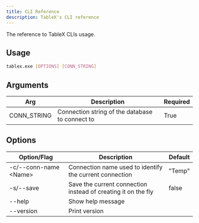 ---
title: CLI Reference
description: TableX's CLI reference
---

The reference to TableX CLIs usage.

## Usage

```sh
tablex.exe [OPTIONS] [CONN_STRING]
```

## Arguments

| Arg         | Description                                     | Required |
| ----------- | ----------------------------------------------- | -------- |
| CONN_STRING | Connection string of the database to connect to | True     |

## Options

| Option/Flag                 | Description                                                   | Default |
| --------------------------- | ------------------------------------------------------------- | ------- |
| -c/--conn-name &lt;Name&gt; | Connection name used to identify the current connection       | "Temp"  |
| -s/--save                   | Save the current connection instead of creating it on the fly | false   |
| --help                      | Show help message                                             |         |
| --version                   | Print version                                                 |         |
